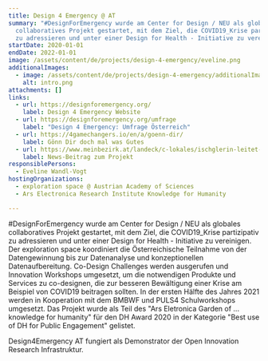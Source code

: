 ```yaml
---
title: Design 4 Emergency @ AT
summary: "#DesignForEmergency wurde am Center for Design / NEU als globales
  collaboratives Projekt gestartet, mit dem Ziel, die COVID19_Krise partizipativ
  zu adressieren und unter einer Design for Health - Initiative zu vereinigen."
startDate: 2020-01-01
endDate: 2022-01-01
image: /assets/content/de/projects/design-4-emergency/eveline.png
additionalImages:
  - image: /assets/content/de/projects/design-4-emergency/additionalImages/intro.png
    alt: intro.png
attachments: []
links:
  - url: https://designforemergency.org/
    label: Design 4 Emergency Website
  - url: https://designforemergency.org/umfrage
    label: "Design 4 Emergency: Umfrage Österreich"
  - url: https://4gamechangers.io/en/a/goenn-dir/
    label: Gönn Dir doch mal was Gutes
  - url: https://www.meinbezirk.at/landeck/c-lokales/ischglerin-leitet-oesterreich-teilnahme-an-internationalem-corona-forschungsprojekt_a4400145
    label: News-Beitrag zum Projekt
responsiblePersons:
  - Eveline Wandl-Vogt
hostingOrganizations:
  - exploration space @ Austrian Academy of Sciences
  - Ars Electronica Research Institute Knowledge for Humanity

---
```

#DesignForEmergency wurde am Center for Design / NEU als globales collaboratives Projekt gestartet, mit dem Ziel, die COVID19\_Krise partizipativ zu adressieren und unter einer Design for Health - Initiative zu vereinigen. Der exploration space koordiniert die Österreichische Teilnahme von der Datengewinnung bis zur Datenanalyse und konzeptionellen Datenaufbereitung. Co-Design Challenges werden ausgerufen und Innovation Workshops umgesetzt, um die notwendigen Produkte und Services zu co-designen, die zur besseren Bewältigung einer Krise am Beispiel von COVID19 beitragen sollten. In der ersten Hälfte des Jahres 2021 werden in Kooperation mit dem BMBWF und PULS4 Schulworkshops umgesetzt. Das Projekt wurde als Teil des "Ars Eletronica Garden of ... knowledge for humanity" für den DH Award 2020 in der Kategorie "Best use of DH for Public Engagement" gelistet.

Design4Emergency AT fungiert als Demonstrator der Open Innovation Research Infrastruktur.
